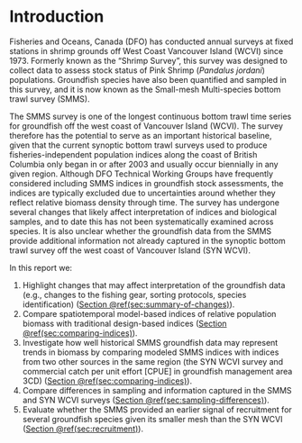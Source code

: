 # Introduction

Fisheries and Oceans, Canada (DFO) has conducted annual surveys at fixed stations in shrimp grounds off West Coast Vancouver Island (WCVI) since 1973.
Formerly known as the "Shrimp Survey", this survey was designed to collect data to assess stock status of Pink Shrimp (*Pandalus jordani*) populations.
Groundfish species have also been quantified and sampled in this survey, and it is now known as the Small-mesh Multi-species bottom trawl survey (SMMS).

The SMMS survey is one of the longest continuous bottom trawl time series for groundfish off the west coast of Vancouver Island (WCVI).
The survey therefore has the potential to serve as an important historical baseline, given that the current synoptic bottom trawl surveys used to produce fisheries-independent population indices along the coast of British Columbia only began in or after 2003 and usually occur biennially in any given region.
Although DFO Technical Working Groups have frequently considered including SMMS indices in groundfish stock assessments, the indices are typically excluded due to uncertainties around whether they reflect relative biomass density through time.
The survey has undergone several changes that likely affect interpretation of indices and biological samples, and to date this has not been systematically examined across species.
It is also unclear whether the groundfish data from the SMMS provide additional information not already captured in the synoptic bottom trawl survey off the west coast of Vancouver Island (SYN WCVI).

In this report we:

1. Highlight changes that may affect interpretation of the groundfish data (e.g., changes to the fishing gear, sorting protocols, species identification) ([Section \@ref(sec:summary-of-changes)](#sec:summary-of-changes)).
2. Compare spatiotemporal model-based indices of relative population biomass with traditional design-based indices ([Section \@ref(sec:comparing-indices)](#sec:comparing-indices)).
3. Investigate how well historical SMMS groundfish data may represent trends in biomass by comparing modeled SMMS indices with indices from two other sources in the same region (the SYN WCVI survey and commercial catch per unit effort [CPUE] in groundfish management area 3CD) ([Section \@ref(sec:comparing-indices)](#sec:comparing-indices)).
4. Compare differences in sampling and information captured in the SMMS and SYN WCVI surveys ([Section \@ref(sec:sampling-differences)](#sec:sampling-differences)).
5. Evaluate whether the SMMS provided an earlier signal of recruitment for several groundfish species given its smaller mesh than the SYN WCVI ([Section \@ref(sec:recruitment)](#sec:recruitment)).

\clearpage
